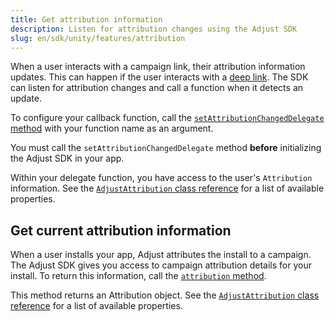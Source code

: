 ```yaml
---
title: Get attribution information
description: Listen for attribution changes using the Adjust SDK
slug: en/sdk/unity/features/attribution
---
```



When a user interacts with a campaign link, their attribution information updates. This can happen if the user interacts with a [deep link](https://help.adjust.com/en/article/deep-links). The SDK can listen for attribution changes and call a function when it detects an update.

To configure your callback function, call the [`setAttributionChangedDelegate` method](#unity-setattributionchangeddelegate-invocation) with your function name as an argument.

<Callout type="important">

You must call the `setAttributionChangedDelegate` method **before** initializing the Adjust SDK in your app.

</Callout>

<SetAttributionChangedDelegate />

Within your delegate function, you have access to the user's `Attribution` information. See the [`AdjustAttribution` class reference](/en/sdk/unity/reference/adjustattribution) for a list of available properties.

## Get current attribution information

When a user installs your app, Adjust attributes the install to a campaign. The Adjust SDK gives you access to campaign attribution details for your install. To return this information, call the [`attribution` method](#ios-attribution-invocation).

This method returns an Attribution object. See the [`AdjustAttribution` class reference](/en/sdk/unity/reference/adjustattribution) for a list of available properties.

<Attribution />
